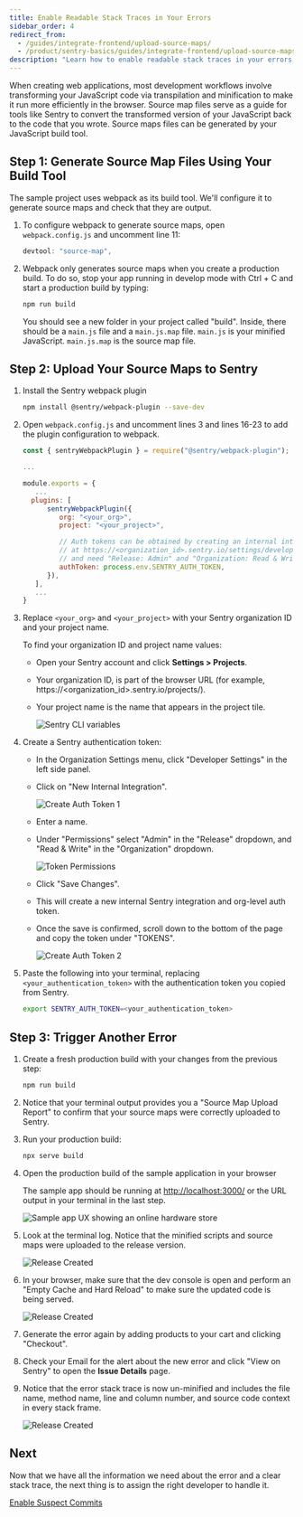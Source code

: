```yaml
---
title: Enable Readable Stack Traces in Your Errors
sidebar_order: 4
redirect_from:
  - /guides/integrate-frontend/upload-source-maps/
  - /product/sentry-basics/guides/integrate-frontend/upload-source-maps/
description: "Learn how to enable readable stack traces in your errors."
---
```


When creating web applications, most development workflows involve transforming your JavaScript code via transpilation and minification to make it run more efficiently in the browser. Source map files serve as a guide for tools like Sentry to convert the transformed version of your JavaScript back to the code that you wrote. Source maps files can be generated by your JavaScript build tool.

## Step 1: Generate Source Map Files Using Your Build Tool

The sample project uses webpack as its build tool. We'll configure it to generate source maps and check that they are output.

1. To configure webpack to generate source maps, open `webpack.config.js` and uncomment line 11:

   ```javascript {filename:webpack.config.js}
   devtool: "source-map",
   ```

1. Webpack only generates source maps when you create a production build. To do so, stop your app running in develop mode with Ctrl + C and start a production build by typing:

   ```bash
   npm run build
   ```

   You should see a new folder in your project called "build". Inside, there should be a `main.js` file and a `main.js.map` file. `main.js` is your minified JavaScript. `main.js.map` is the source map file.

## Step 2: Upload Your Source Maps to Sentry

1. Install the Sentry webpack plugin

   ```bash
   npm install @sentry/webpack-plugin --save-dev
   ```

1. Open `webpack.config.js` and uncomment lines 3 and lines 16-23 to add the plugin configuration to webpack.

   ```javascript {filename:webpack.config.js}
   const { sentryWebpackPlugin } = require("@sentry/webpack-plugin");

   ...

   module.exports = {
      ...
     plugins: [
         sentryWebpackPlugin({
            org: "<your_org>",
            project: "<your_project>",

            // Auth tokens can be obtained by creating an internal integration
            // at https://<organization_id>.sentry.io/settings/developer-settings/
            // and need "Release: Admin" and "Organization: Read & Write" permissions
            authToken: process.env.SENTRY_AUTH_TOKEN,
         }),
      ],
      ...
   }
   ```

1. Replace `<your_org>` and `<your_project>` with your Sentry organization ID and your project name.

   To find your organization ID and project name values:

   - Open your Sentry account and click **Settings > Projects**.
   - Your organization ID, is part of the browser URL (for example, https://<organization_id>.sentry.io/projects/).
   - Your project name is the name that appears in the project tile.

     ![Sentry CLI variables](upload-source-maps-011.png)

1. Create a Sentry authentication token:

   - In the Organization Settings menu, click "Developer Settings" in the left side panel.
   - Click on "New Internal Integration".

     ![Create Auth Token 1](upload-source-maps-04.png)

   - Enter a name.
   - Under "Permissions" select "Admin" in the "Release" dropdown, and "Read & Write" in the "Organization" dropdown.

     ![Token Permissions](upload-source-maps-016.png)

   - Click "Save Changes".
   - This will create a new internal Sentry integration and org-level auth token.
   - Once the save is confirmed, scroll down to the bottom of the page and copy the token under "TOKENS".

     ![Create Auth Token 2](upload-source-maps-05.png)

1. Paste the following into your terminal, replacing `<your_authentication_token>` with the authentication token you copied from Sentry.

   ```bash {filename:.env}
   export SENTRY_AUTH_TOKEN=<your_authentication_token>
   ```

## Step 3: Trigger Another Error

1. Create a fresh production build with your changes from the previous step:

   ```bash
   npm run build
   ```

1. Notice that your terminal output provides you a "Source Map Upload Report" to confirm that your source maps were correctly uploaded to Sentry.

1. Run your production build:

   ```bash
   npx serve build
   ```

1. Open the production build of the sample application in your browser

   The sample app should be running at [http://localhost:3000/](http://localhost:3000/) or the URL output in your terminal in the last step.

   ![Sample app UX showing an online hardware store](generate-first-error-02.png)

1. Look at the terminal log. Notice that the minified scripts and source maps were uploaded to the release version.

   ![Release Created](upload-source-maps-07.png)

1. In your browser, make sure that the dev console is open and perform an "Empty Cache and Hard Reload" to make sure the updated code is being served.

   ![Release Created](upload-source-maps-08.png)

1. Generate the error again by adding products to your cart and clicking "Checkout".

1. Check your Email for the alert about the new error and click "View on Sentry" to open the **Issue Details** page.

1. Notice that the error stack trace is now un-minified and includes the file name, method name, line and column number, and source code context in every stack frame.

   ![Release Created](upload-source-maps-09.png)

## Next

Now that we have all the information we need about the error and a clear stack trace, the next thing is to assign the right developer to handle it.

[Enable Suspect Commits](/product/sentry-basics/integrate-frontend/configure-scms/)
